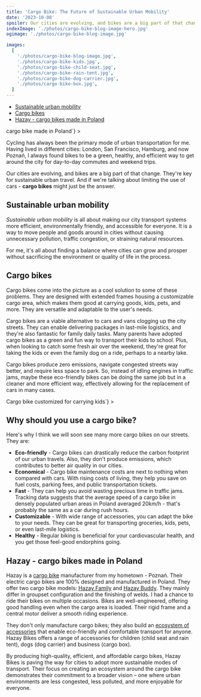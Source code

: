```yaml
---
title: 'Cargo Bike: The Future of Sustainable Urban Mobility'
date: '2023-10-08'
spoiler: Our cities are evolving, and bikes are a big part of that change. Can cargo bikes be the foundation of sustainable urban travel?
indexImage: './photos/cargo-bike-blog-image-hero.jpg'
ogimage: './photos/cargo-bike-blog-image.jpg'

images:
  [
    './photos/cargo-bike-blog-image.jpg',
    './photos/cargo-bike-kids.jpg',
    './photos/cargo-bike-child-seat.jpg',
    './photos/cargo-bike-rain-tent.jpg',
    './photos/cargo-bike-dog-carrier.jpg',
    './photos/cargo-bike-box.jpg',
  ]
---
```


- [Sustainable urban mobility](#sustainable-urban-mobility)
- [Cargo bikes](#cargo-bikes)
- [Hazay - cargo bikes made in Poland](#hazay---cargo-bikes-made-in-poland)

<MakeItBigContainer>
  <ImageComponent
    image={props.frontmatter.images[0]}
    description={`Riding on Hazay Buddy - a <a href="https://hazaybikes.com/en/">cargo bike</a> made in Poland`}
  ></ImageComponent>
</MakeItBigContainer>

Cycling has always been the primary mode of urban transportation for me. Having lived in different cities: London, San Francisco, Hamburg, and now Poznań, I always found bikes to be a green, healthy, and efficient way to get around the city for day-to-day commutes and weekend trips.

Our cities are evolving, and bikes are a big part of that change. They're key for sustainable urban travel. And if we're talking about limiting the use of cars - **cargo bikes** might just be the answer.

## Sustainable urban mobility

_Sustainable urban mobility_ is all about making our city transport systems more efficient, environmentally friendly, and accessible for everyone. It is a way to move people and goods around in cities without causing unnecessary pollution, traffic congestion, or straining natural resources.

For me, it's all about finding a balance where cities can grow and prosper without sacrificing the environment or quality of life in the process.

## Cargo bikes

Cargo bikes come into the picture as a cool solution to some of these problems. They are designed with extended frames housing a customizable cargo area, which makes them good at carrying goods, kids, pets, and more. They are versatile and adaptable to the user's needs.

Cargo bikes are a viable alternative to cars and vans clogging up the city streets. They can enable delivering packages in last-mile logistics, and they're also fantastic for family daily tasks. Many parents have adopted cargo bikes as a green and fun way to transport their kids to school. Plus, when looking to catch some fresh air over the weekend, they're great for taking the kids or even the family dog on a ride, perhaps to a nearby lake.

Cargo bikes produce zero emissions, navigate congested streets way better, and require less space to park. So, instead of idling engines in traffic jams, maybe these eco-friendly bikes can be doing the same job but in a cleaner and more efficient way, effectively allowing for the replacement of cars in many cases.

<MakeItBigContainer>
  <ImageComponent
    image={props.frontmatter.images[1]}
    description={`<a href="https://hazaybikes.com/en/product/hazay-family/">Cargo bike customized for carrying kids</a>`}
  ></ImageComponent>
</MakeItBigContainer>

## Why should you use a cargo bike?

Here's why I think we will soon see many more cargo bikes on our streets. They are:

- **Eco-friendly** - Cargo bikes can drastically reduce the carbon footprint of our urban travels. Also, they don't produce emissions, which contributes to better air quality in our cities.
- **Economical** - Cargo bike maintenance costs are next to nothing when compared with cars. With rising costs of living, they help you save on fuel costs, parking fees, and public transportation tickets.
- **Fast** - They can help you avoid wasting precious time in traffic jams. Tracking data suggests that the average speed of a cargo bike in densely populated urban areas in Poland averaged 20km/h - that's probably the same as a car during rush hours.
- **Customizable** - With wide range of accessories, you can adapt the bike to your needs. They can be great for transporting groceries, kids, pets, or even last-mile logistics.
- **Healthy** - Regular biking is beneficial for your cardiovascular health, and you get those feel-good endorphins going.

## Hazay - cargo bikes made in Poland

Hazay is a [cargo bike](https://hazaybikes.com/en/) manufacturer from my hometown - Poznań. Their electric cargo bikes are 100% designed and manufactured in Poland. They offer two cargo bike models: [Hazay Family](https://hazaybikes.com/en/product/hazay-family/) and [Hazay Buddy](https://hazaybikes.com/en/product/hazay-buddy/). They mainly differ in groupset configuration and the finishing of welds. I had a chance to ride their bikes on multiple occasions. Bikes are well-engineered, offering good handling even when the cargo area is loaded. Their rigid frame and a central motor deliver a smooth riding experience.

They don't only manufacture cargo bikes; they also build an [ecosystem of accessories](https://hazaybikes.com/en/accessories/) that enable eco-friendly and comfortable transport for anyone. Hazay Bikes offers a range of accessories for children (child seat and rain tent), dogs (dog carrier) and business (cargo box).

<MakeItBigContainer>
  <Container>
    <Column>
      <ImageComponent
        image={props.frontmatter.images[2]}
        description="Child sear for cargo bike - Hazay Bikes"
        isRow
      ></ImageComponent>
    </Column>
    <Column>
      <ImageComponent
        image={props.frontmatter.images[3]}
        description="Cargo bike rain tent - Hazay Bikes"
        isRow
      ></ImageComponent>
    </Column>
  </Container>
  <Container>
    <Column>
      <ImageComponent
        image={props.frontmatter.images[4]}
        description="Cargo bike dog carrier - Hazay Bikes"
      ></ImageComponent>
    </Column>
    <Column>
      <ImageComponent
        image={props.frontmatter.images[5]}
        description="Cargo bike box - Hazay Bikes"
      ></ImageComponent>
    </Column>
  </Container>
</MakeItBigContainer>

By producing high-quality, efficient, and affordable cargo bikes, Hazay Bikes is paving the way for cities to adopt more sustainable modes of transport. Their focus on creating an ecosystem around the cargo bike demonstrates their commitment to a broader vision – one where urban environments are less congested, less polluted, and more enjoyable for everyone.
